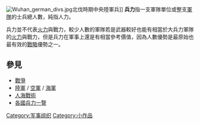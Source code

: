 [[File:Wuhan_german_divs.jpg|thumb]]北伐時期中央陸軍兵]]
'''兵力'''指一支軍隊單位或整支[[軍隊|軍隊]]的士兵總人數，純指人力。

兵力並不代表[[火力|火力]]與戰力，較少人數的軍隊若是武器較好也能有相當於大兵力軍隊的[[火力|火力]]與戰力，但是兵力在軍事上還是有相當參考價值，因為人數優勢是最原始也最有效的[[戰略|戰略]]優勢之一。

== 參見 ==
* [[戰爭|戰爭]]
* [[陸軍|陸軍]] / [[空軍|空軍]] / [[海軍|海軍]]
*[[人海戰術|人海戰術]]
*[[各國兵力一覽|各國兵力一覽]]
[[Category:军事组织|Category:军事组织]]
[[Category:小作品|Category:小作品]]